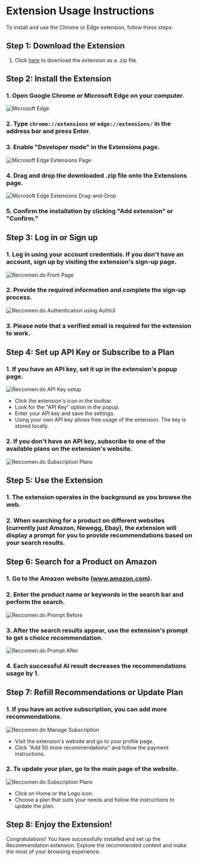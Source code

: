 # Extension Usage Instructions

To install and use the Chrome or Edge extension, follow these steps:

## Step 1: Download the Extension

1. Click [here](/chrome-1.1.0.zip) to download the extension as a .zip file.

## Step 2: Install the Extension

### 1. Open Google Chrome or Microsoft Edge on your computer.

![Microsoft Edge](/2-1.png "Microsoft Edge")

### 2. Type `chrome://extensions` or `edge://extensions/` in the address bar and press Enter.

### 3. Enable "Developer mode" in the Extensions page.

![Microsoft Edge Extensions Page](/2-2.png "Microsoft Edge Extensions Page")

### 4. Drag and drop the downloaded .zip file onto the Extensions page.

![Microsoft Edge Extensions Drag-and-Drop](/2-3.png "Microsoft Edge Extensions Drag-and-Drop")

### 5. Confirm the installation by clicking "Add extension" or "Confirm."

## Step 3: Log in or Sign up

### 1. Log in using your account credentials. If you don't have an account, sign up by visiting the extension's sign-up page.

![Reccomen.do Front Page](/3-1.png "Reccomen.do Front Page")

### 2. Provide the required information and complete the sign-up process.

![Reccomen.do Authentication using AuthUI](/3-2.png "Reccomen.do Authentication using AuthUI")

### 3. Please note that a verified email is required for the extension to work.

## Step 4: Set up API Key or Subscribe to a Plan

### 1. If you have an API key, set it up in the extension's popup page.

![Reccomen.do API Key setup](/4-1.png "Reccomen.do API Key setup")

- Click the extension's icon in the toolbar.
- Look for the "API Key" option in the popup.
- Enter your API key and save the settings.
- Using your own API key allows free usage of the extension. The key is stored locally.

### 2. If you don't have an API key, subscribe to one of the available plans on the extension's website.

![Reccomen.do Subscription Plans](/4-2.png "Reccomen.do Subscription Plans")

## Step 5: Use the Extension

### 1. The extension operates in the background as you browse the web.

### 2. When searching for a product on different websites (currently just Amazon, Newegg, Ebay), the extension will display a prompt for you to provide recommendations based on your search results.

## Step 6: Search for a Product on Amazon

### 1. Go to the Amazon website (www.amazon.com).

### 2. Enter the product name or keywords in the search bar and perform the search.

![Reccomen.do Prompt Before](/6-1.png "Reccomen.do Prompt Before")

### 3. After the search results appear, use the extension's prompt to get a choice recommendation.

![Reccomen.do Prompt After](/6-2.png "Reccomen.do Prompt After")

### 4. Each successful AI result decreases the recommendations usage by 1.

## Step 7: Refill Recommendations or Update Plan

### 1. If you have an active subscription, you can add more recommendations.

![Reccomen.do Manage Subscription](/7-1.png "Reccomen.do Manage Subscription")

- Visit the extension's website and go to your profile page.
- Click "Add 50 more recommendations" and follow the payment instructions.

### 2. To update your plan, go to the main page of the website.

![Reccomen.do Subscription Plans](/4-2.png "Reccomen.do Subscription Plans")

- Click on Home or the Logo icon.
- Choose a plan that suits your needs and follow the instructions to update the plan.

## Step 8: Enjoy the Extension!

Congratulations! You have successfully installed and set up the Recommendation extension. Explore the recommended content and make the most of your browsing experience.
